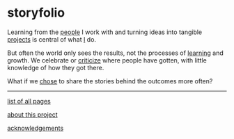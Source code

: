 # storyfolio

Learning from the [people](communities) I work with and turning ideas into tangible [projects](mahacks) is central of what <a class="external" href="https://katmh.com">I</a> do.

But often the world only sees the results, not the processes of [learning](temp) and growth. We celebrate or [criticize](temp) where people have gotten, with little knowledge of how they got there.

What if we [chose](choose) to share the stories behind the outcomes more often?

<hr />

[list of all pages](all)

[about this project](meta)

[acknowledgements](thanks)